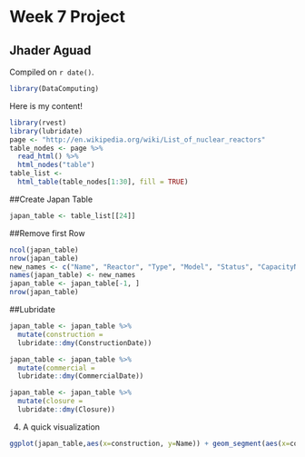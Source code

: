 # Week 7 Project

## Jhader Aguad

<!-- leave this material as is -->
Compiled on `r date()`.

```r
library(DataComputing)
```
<!-- put your content after this line -->

Here is my content!

```r
library(rvest)
library(lubridate)
page <- "http://en.wikipedia.org/wiki/List_of_nuclear_reactors"
table_nodes <- page %>%
  read_html() %>%
  html_nodes("table")
table_list <-
  html_table(table_nodes[1:30], fill = TRUE)
```
##Create Japan Table
```r
japan_table <- table_list[[24]] 
```
##Remove first Row
```r
ncol(japan_table)
nrow(japan_table)
new_names <- c("Name", "Reactor", "Type", "Model", "Status", "CapacityNet", "CapacityGross", "ConstructionDate", "CommercialDate", "Closure")
names(japan_table) <- new_names
japan_table <- japan_table[-1, ]
nrow(japan_table)
```
##Lubridate
```r
japan_table <- japan_table %>%
  mutate(construction =
  lubridate::dmy(ConstructionDate))

japan_table <- japan_table %>%
  mutate(commercial =
  lubridate::dmy(CommercialDate))

japan_table <- japan_table %>%
  mutate(closure =
  lubridate::dmy(Closure))
```

4. A quick visualization
```r
ggplot(japan_table,aes(x=construction, y=Name)) + geom_segment(aes(x=construction, y=Name,xend=commercial,yend=Name,color=Reactor))
```

